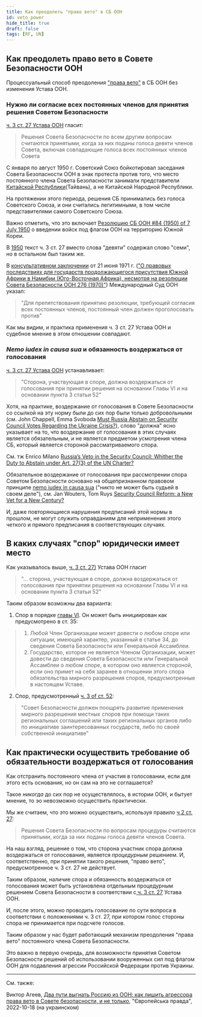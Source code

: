 ```yaml
---
title: Как преодолеть "право вето" в СБ ООН
id: veto_power
hide_title: true
draft: false
tags: [RF, UN]
---
```



## Как преодолеть право вето в Совете Безопасности ООН

Процессуальный способ преодоления ["права вето"](https://ru.wikipedia.org/wiki/%D0%9F%D1%80%D0%B0%D0%B2%D0%BE_%D0%B2%D0%B5%D1%82%D0%BE_%D0%B2_%D0%A1%D0%BE%D0%B2%D0%B5%D1%82%D0%B5_%D0%91%D0%B5%D0%B7%D0%BE%D0%BF%D0%B0%D1%81%D0%BD%D0%BE%D1%81%D1%82%D0%B8_%D0%9E%D0%9E%D0%9D) в СБ ООН без изменения Устава ООН.

<LiteYouTubeEmbed
    id="-yxBcoofvG8"
    title='Виктор Агеев: Процессуальный способ преодоления "права вето" в СБ ООН без изменения Устава ООН'
    noCookie={false}
/>

### Нужно ли согласие всех постоянных членов для принятия решения Советом Безопасности

[ч. 3 ст. 27 Устава ООН](https://www.un.org/ru/about-us/un-charter/chapter-5) гласит:
> Решения Совета Безопасности по всем другим вопросам считаются принятыми, когда за них поданы голоса девяти членов Совета, включая совпадающие голоса всех постоянных членов Совета

С января по август 1950 г. Советский Союз бойкотировал заседания Совета Безопасности ООН в знак протеста против того, что место постоянного члена Совета Безопасности занимали представители [Китайской Республики](https://ru.wikipedia.org/wiki/%D0%9A%D0%B8%D1%82%D0%B0%D0%B9%D1%81%D0%BA%D0%B0%D1%8F_%D0%A0%D0%B5%D1%81%D0%BF%D1%83%D0%B1%D0%BB%D0%B8%D0%BA%D0%B0_(%D0%A2%D0%B0%D0%B9%D0%B2%D0%B0%D0%BD%D1%8C))(Тайвань), а не Китайской Народной Республики.

На протяжении этого периода, решения СБ принимались без голоса Советского Союза, и они считались легитимными, в том числе представителями самого Советского Союза. 

Важно отметить, что это включает [Резолюцию СБ ООН #84 (1950) of 7 July 1950](https://en.wikipedia.org/wiki/United_Nations_Security_Council_Resolution_84) о введении войск под флагом ООН на территорию Южной Кореи. 

В [1950](https://treaties.un.org/doc/publication/ctc/uncharter.pdf) текст ч. 3 ст. 27 вместо слова "девяти" содержал слово "семи", но в остальном был таким же. 

В [консультативном заключении](https://www.icj-cij.org/public/files/case-related/53/053-19710621-ADV-01-00-EN.pdf) от 21 июня 1971 г. (["О правовых последствиях для государств продолжающегося присутствия Южной Африки в Намибии (Юго-Восточная Африка), несмотря на резолюции Совета Безопасности ООН 276 (1970)"](https://www.icj-cij.org/en/case/53)) Международный Суд ООН указал:

> "Для препятствования принятию резолюции, требующей согласия всех постоянных членов, постоянный член должен проголосовать против"

Как мы видим, и практика применения ч. 3 ст. 27 Устава ООН и судебное мнение в этом отношении совпадают.

### *Nemo iudex in causa sua* и обязанность воздержаться от голосования 

[ч. 3 ст. 27 Устава ООН](https://www.un.org/ru/about-us/un-charter/chapter-5) устанавливает:
>  "Сторона, участвующая в споре, должна воздержаться от голосования при принятии решения на основании Главы VI и на основании пункта 3 статьи 52"

Хотя, на практике, воздержание от голосования в Совете Безопасности со ссылкой на эту норму были до сих пор были только добровольными (см. John Chappell, Emma Svoboda [Must Russia Abstain on Security Council Votes Regarding the Ukraine Crisis?](https://www.lawfareblog.com/must-russia-abstain-security-council-votes-regarding-ukraine-crisis)), слово "должна" ясно указывает на то, что воздержание от голосования в этих случаях является обязательным, и не является предметом усмотрения члена СБ, который является стороной рассматриваемого спора. 

См. тж Enrico Milano [Russia’s Veto in the Security Council: Whither the Duty to Abstain under Art. 27(3) of the UN Charter?](https://www.zaoerv.de/75_2015/75_2015_1_a_215_232.pdf) 

Обязательное воздержание от голосования при рассмотрении спора Советом Безопасности основано на общепризнанном правовом принципе [nemo iudex in causa sua](https://en.wikipedia.org/wiki/Nemo_iudex_in_causa_sua) ("никто не может быть судьей в своем деле"), см. Jan Wouters, Tom Ruys [Security Council Reform: a New Vet for a New Century?](https://aei.pitt.edu/8980/1/ep9.pdf#page=16) 

И, даже повторяющиеся нарушения предписаний этой нормы в прошлом, не могут служить оправданиям для неприменения этого четкого и прямого предписания в соответствующих случаях.

## В каких случаях "спор" юридически имеет место 

Как указывалось выше, [ч. 3 ст. 27)](https://www.un.org/ru/about-us/un-charter/chapter-5) Устава ООН гласит 

>  "... сторона, участвующая в споре, должна воздержаться от голосования при принятии решения на основании Главы VI и на основании пункта 3 статьи 52"

Таким образом возможны два варианта: 


1) Спор в порядке [главы VI](https://www.un.org/ru/about-us/un-charter/chapter-6). 
Он может быть инициирован как предусмотрено в ст. 35:
> 1. Любой Член Организации может довести о любом споре или ситуации, имеющей характер, указанный в статье 34, до сведения Совета Безопасности или Генеральной Ассамблеи.
> 2. Государство, которое не является Членом Организации, может довести до сведения Совета Безопасности или Генеральной Ассамблеи о любом споре, в котором оно является стороной, если оно примет на себя заранее в отношении этого спора обязательства мирного разрешения споров, предусмотренные в настоящем Уставе.

2) Спор, предусмотренный [ч. 3 of ст. 52](https://www.un.org/ru/about-us/un-charter/chapter-8):
> "Совет Безопасности должен поощрять развитие применения мирного разрешения местных споров при помощи таких региональных соглашений или таких региональных органов либо по инициативе заинтересованных государств, либо по своей собственной инициативе"

## Как практически осуществить требование об обязательности воздержаться от голосования 

Как отстранить постоянного члена от участия в голосовании, если для этого есть основания, но он сам на это не соглашается? 

Такое *никогда* до сих пор не осуществлялось, в истории ООН, и бытует мнение, то эо невозможно осуществить практически. 

Мы же считаем, что это можно осуществить, используя правило [ч 2 ст. 27](https://www.un.org/ru/about-us/un-charter/chapter-5): 
> Решения Совета Безопасности по вопросам процедуры считаются принятыми, когда за них поданы голоса девяти членов Совета.

На наш взгляд, решение о том, что сторона участник спора должна воздержаться от голосования, является *процедурным* решением. И, соответственно, при принятии такого решения, "право вето", предусмотренное ч. 3 ст. 27 не действует.

Таким образом, наличие спора и обязанность воздержаться от голосования может быть установлена отдельным процедурным решением Совета Безопасности в соответствии с[ ч. 3 ст. 27](https://www.un.org/ru/about-us/un-charter/chapter-5) Устава ООН.

И, после этого, можно проводить голосование по сути вопроса в соответствии с положениями ч. 3 ст. 27, при котором голос стороны спора не принимается при подсчете голосов. 

Таким образом у нас будет работающий механизм преодоления "права вето" постоянного члена Совета Безопасности. 

Это важно в первую очередь, для возможности принятия Советом Безопасности решений об использовании вооруженных сил под флагом ООН для подавления агрессии Российской Федерации против Украины.

---

См. также:

Виктор Агеев, [Два пути выгнать Россию из ООН: как лишить агрессора права вето в Совете безопасности, и не только](https://www.eurointegration.com.ua/articles/2022/10/18/7148832/), "Європейська правда", 2022-10-18 (на украинском)